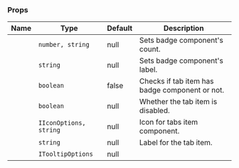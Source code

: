 
### Props

| Name | Type | Default | Description |
| ---- | ---- | ------- | ----------- |
| <TkBadge label="badgeCount" variant="primary" size="large" type="filledlight"/> | <code>number, string</code> | null | Sets badge component's count. |
| <TkBadge label="badgeLabel" variant="primary" size="large" type="filledlight"/> | <code>string</code> | null | Sets badge component's label. |
| <TkBadge label="badged" variant="primary" size="large" type="filledlight"/> | <code>boolean</code> | false | Checks if tab item has badge component or not. |
| <TkBadge label="disabled" variant="primary" size="large" type="filledlight"/> | <code>boolean</code> | null | Whether the tab item is disabled. |
| <TkBadge label="icon" variant="primary" size="large" type="filledlight"/> | <code>IIconOptions, string</code> | null | Icon for tabs item component. |
| <TkBadge label="label" variant="primary" size="large" type="filledlight"/> | <code>string</code> | null | Label for the tab item. |
| <TkBadge label="tooltipOptions" variant="primary" size="large" type="filledlight"/> | <code>ITooltipOptions</code> | null |  |
